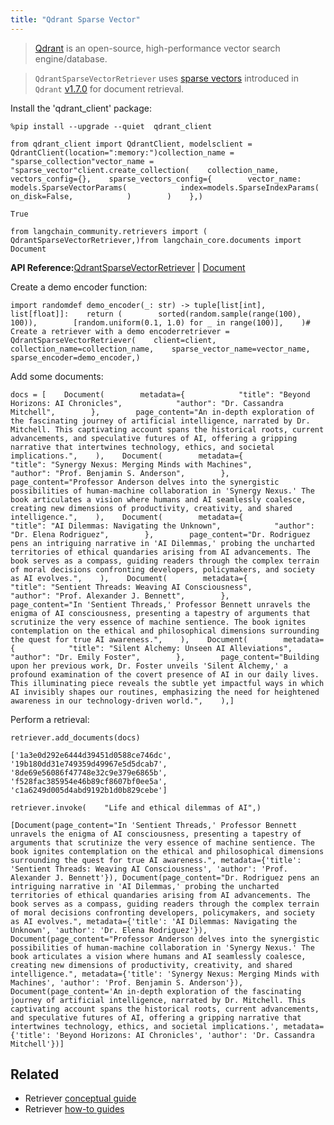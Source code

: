 ```yaml
---
title: "Qdrant Sparse Vector"
---
```


> [Qdrant](https://qdrant.tech/) is an open-source, high-performance vector search engine/database.

> `QdrantSparseVectorRetriever` uses [sparse vectors](https://qdrant.tech/articles/sparse-vectors/) introduced in `Qdrant` [v1.7.0](https://qdrant.tech/articles/qdrant-1.7.x/) for document retrieval.

Install the 'qdrant\_client' package:

```
%pip install --upgrade --quiet  qdrant_client
```

```
from qdrant_client import QdrantClient, modelsclient = QdrantClient(location=":memory:")collection_name = "sparse_collection"vector_name = "sparse_vector"client.create_collection(    collection_name,    vectors_config={},    sparse_vectors_config={        vector_name: models.SparseVectorParams(            index=models.SparseIndexParams(                on_disk=False,            )        )    },)
```

```
True
```

```
from langchain_community.retrievers import (    QdrantSparseVectorRetriever,)from langchain_core.documents import Document
```

**API Reference:**[QdrantSparseVectorRetriever](https://python.langchain.com/api_reference/community/retrievers/langchain_community.retrievers.qdrant_sparse_vector_retriever.QdrantSparseVectorRetriever.html) | [Document](https://python.langchain.com/api_reference/core/documents/langchain_core.documents.base.Document.html)

Create a demo encoder function:

```
import randomdef demo_encoder(_: str) -> tuple[list[int], list[float]]:    return (        sorted(random.sample(range(100), 100)),        [random.uniform(0.1, 1.0) for _ in range(100)],    )# Create a retriever with a demo encoderretriever = QdrantSparseVectorRetriever(    client=client,    collection_name=collection_name,    sparse_vector_name=vector_name,    sparse_encoder=demo_encoder,)
```

Add some documents:

```
docs = [    Document(        metadata={            "title": "Beyond Horizons: AI Chronicles",            "author": "Dr. Cassandra Mitchell",        },        page_content="An in-depth exploration of the fascinating journey of artificial intelligence, narrated by Dr. Mitchell. This captivating account spans the historical roots, current advancements, and speculative futures of AI, offering a gripping narrative that intertwines technology, ethics, and societal implications.",    ),    Document(        metadata={            "title": "Synergy Nexus: Merging Minds with Machines",            "author": "Prof. Benjamin S. Anderson",        },        page_content="Professor Anderson delves into the synergistic possibilities of human-machine collaboration in 'Synergy Nexus.' The book articulates a vision where humans and AI seamlessly coalesce, creating new dimensions of productivity, creativity, and shared intelligence.",    ),    Document(        metadata={            "title": "AI Dilemmas: Navigating the Unknown",            "author": "Dr. Elena Rodriguez",        },        page_content="Dr. Rodriguez pens an intriguing narrative in 'AI Dilemmas,' probing the uncharted territories of ethical quandaries arising from AI advancements. The book serves as a compass, guiding readers through the complex terrain of moral decisions confronting developers, policymakers, and society as AI evolves.",    ),    Document(        metadata={            "title": "Sentient Threads: Weaving AI Consciousness",            "author": "Prof. Alexander J. Bennett",        },        page_content="In 'Sentient Threads,' Professor Bennett unravels the enigma of AI consciousness, presenting a tapestry of arguments that scrutinize the very essence of machine sentience. The book ignites contemplation on the ethical and philosophical dimensions surrounding the quest for true AI awareness.",    ),    Document(        metadata={            "title": "Silent Alchemy: Unseen AI Alleviations",            "author": "Dr. Emily Foster",        },        page_content="Building upon her previous work, Dr. Foster unveils 'Silent Alchemy,' a profound examination of the covert presence of AI in our daily lives. This illuminating piece reveals the subtle yet impactful ways in which AI invisibly shapes our routines, emphasizing the need for heightened awareness in our technology-driven world.",    ),]
```

Perform a retrieval:

```
retriever.add_documents(docs)
```

```
['1a3e0d292e6444d39451d0588ce746dc', '19b180dd31e749359d49967e5d5dcab7', '8de69e56086f47748e32c9e379e6865b', 'f528fac385954e46b89cf8607bf0ee5a', 'c1a6249d005d4abd9192b1d0b829cebe']
```

```
retriever.invoke(    "Life and ethical dilemmas of AI",)
```

```
[Document(page_content="In 'Sentient Threads,' Professor Bennett unravels the enigma of AI consciousness, presenting a tapestry of arguments that scrutinize the very essence of machine sentience. The book ignites contemplation on the ethical and philosophical dimensions surrounding the quest for true AI awareness.", metadata={'title': 'Sentient Threads: Weaving AI Consciousness', 'author': 'Prof. Alexander J. Bennett'}), Document(page_content="Dr. Rodriguez pens an intriguing narrative in 'AI Dilemmas,' probing the uncharted territories of ethical quandaries arising from AI advancements. The book serves as a compass, guiding readers through the complex terrain of moral decisions confronting developers, policymakers, and society as AI evolves.", metadata={'title': 'AI Dilemmas: Navigating the Unknown', 'author': 'Dr. Elena Rodriguez'}), Document(page_content="Professor Anderson delves into the synergistic possibilities of human-machine collaboration in 'Synergy Nexus.' The book articulates a vision where humans and AI seamlessly coalesce, creating new dimensions of productivity, creativity, and shared intelligence.", metadata={'title': 'Synergy Nexus: Merging Minds with Machines', 'author': 'Prof. Benjamin S. Anderson'}), Document(page_content='An in-depth exploration of the fascinating journey of artificial intelligence, narrated by Dr. Mitchell. This captivating account spans the historical roots, current advancements, and speculative futures of AI, offering a gripping narrative that intertwines technology, ethics, and societal implications.', metadata={'title': 'Beyond Horizons: AI Chronicles', 'author': 'Dr. Cassandra Mitchell'})]
```

## Related

* Retriever [conceptual guide](/oss/concepts/retrievers)
* Retriever [how-to guides](/oss/how_to/#retrievers)
